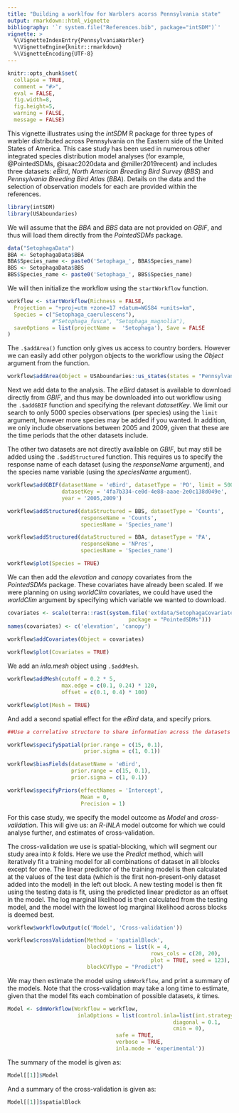 ```yaml
---
title: "Building a worklfow for Warblers acorss Pennsylvania state"
output: rmarkdown::html_vignette
bibliography: '`r system.file("References.bib", package="intSDM")`'
vignette: >
  %\VignetteIndexEntry{PennsylvaniaWarbler}
  %\VignetteEngine{knitr::rmarkdown}
  %\VignetteEncoding{UTF-8}
---
```


```r
knitr::opts_chunk$set(
  collapse = TRUE,
  comment = "#>",
  eval = FALSE,
  fig.width=8, 
  fig.height=5,
  warning = FALSE,
  message = FALSE)
```

This vignette illustrates using the *intSDM* R package for three types of warbler distributed across Pennsylvania on the Eastern side of the United States of America. This case study has been used in numerous other integrated species distribution model analyses (for example, @PointedSDMs, @isaac2020data and @miller2019recent) and includes three datasets: *eBird*, *North American Breeding Bird Survey* (*BBS*) and *Pennsylvania Breeding Bird Atlas* (*BBA*). Details on the data and the selection of observation models for each are provided within the references.

```r

library(intSDM)
library(USAboundaries)

```

We will assume that the *BBA* and *BBS* data are not provided on *GBIF*, and thus will load them directly from the *PointedSDMs* package.

```r

data("SetophagaData")
BBA <- SetophagaData$BBA
BBA$Species_name <- paste0('Setophaga_', BBA$Species_name)
BBS <- SetophagaData$BBS
BBS$Species_name <- paste0('Setophaga_', BBS$Species_name)

```

We will then initialize the workflow using the `startWorkflow` function.

```r

workflow <- startWorkflow(Richness = FALSE,
  Projection = "+proj=utm +zone=17 +datum=WGS84 +units=km",
  Species = c("Setophaga_caerulescens"), 
              #"Setophaga_fusca", "Setophaga_magnolia"),
  saveOptions = list(projectName =  'Setophaga'), Save = FALSE
)

```

The `.$addArea()` function only gives us access to country borders. However we can easily add other polygon objects to the workflow using the *Object* argument from the function.

```r

workflow$addArea(Object = USAboundaries::us_states(states = "Pennsylvania"))

```

Next we add data to the analysis. The *eBird* dataset is available to download directly from *GBIF*, and thus may be downloaded into out workflow using the `.$addGBIF` function and specifying the relevant *datasetKey*. We limit our search to only 5000 species observations (per species) using the `limit` argument, however more species may be added if you wanted. In addition, we only include observations between 2005 and 2009, given that these are the time periods that the other datasets include.

The other two datasets are not directly available on *GBIF*, but may still be added using the `.$addStructured` function. This requires us to specify the response name of each dataset (using the *responseName* argument), and the species name variable (using the *speciesName* argument).

```r

workflow$addGBIF(datasetName = 'eBird', datasetType = 'PO', limit = 5000,
                 datasetKey = '4fa7b334-ce0d-4e88-aaae-2e0c138d049e',
                 year = '2005,2009')

workflow$addStructured(dataStructured = BBS, datasetType = 'Counts',
                       responseName = 'Counts', 
                       speciesName = 'Species_name')

workflow$addStructured(dataStructured = BBA, datasetType = 'PA',
                       responseName = 'NPres', 
                       speciesName = 'Species_name')

workflow$plot(Species = TRUE)

```

We can then add the *elevation* and *canopy* covariates from the *PointedSDMs* package. These covariates have already been scaled. If we were planning on using *worldClim* covariates, we could have used the *worldClim* argument by specifying which variable we wanted to download.

```r

covariates <- scale(terra::rast(system.file('extdata/SetophagaCovariates.tif', 
                                      package = "PointedSDMs")))
names(covariates) <- c('elevation', 'canopy')

workflow$addCovariates(Object = covariates)
  
workflow$plot(Covariates = TRUE)

```

We add an *inla.mesh* object using `.$addMesh`.

```r

workflow$addMesh(cutoff = 0.2 * 5,
                 max.edge = c(0.1, 0.24) * 120,
                 offset = c(0.1, 0.4) * 100)

workflow$plot(Mesh = TRUE)

```

And add a second spatial effect for the *eBird* data, and specify priors.

```r

##Use a correlative structure to share information across the datasets if the standard model does not produce results that we want

workflow$specifySpatial(prior.range = c(15, 0.1),
                        prior.sigma = c(1, 0.1))

workflow$biasFields(datasetName = 'eBird',
                    prior.range = c(15, 0.1),
                    prior.sigma = c(1, 0.1))

workflow$specifyPriors(effectNames = 'Intercept', 
                       Mean = 0, 
                       Precision = 1)

```

For this case study, we specify the model outcome as *Model* and *cross-validation*. This will give us: an *R-INLA* model outcome for which we could analyse further, and estimates of cross-validation.

The cross-validation we use is spatial-blocking, which will segment our study area into *k* folds. Here we use the *Predict* method, which will iteratively fit a training model for all combinations of dataset in all blocks except for one. The linear predictor of the training model is then calculated at the values of the test data (which is the first non-present-only dataset added into the model) in the left out block. A new testing model is then fit using the testing data is fit, using the predicted linear predictor as an offset in the model. The log marginal likelihood is then calculated from the testing model, and the model with the lowest log marginal likelihood across blocks is deemed best.

```r

workflow$workflowOutput(c('Model', 'Cross-validation'))

workflow$crossValidation(Method = 'spatialBlock',  
                         blockOptions = list(k = 4, 
                                             rows_cols = c(20, 20), 
                                             plot = TRUE, seed = 123),
                         blockCVType = "Predict")

```

We may then estimate the model using `sdmWorkflow`, and print a summary of the models. Note that the cross-validation may take a long time to estimate, given that the model fits each combination of possible datasets, *k* times.

```r

Model <- sdmWorkflow(Workflow = workflow, 
                      inlaOptions = list(control.inla=list(int.strategy = 'eb',
                                                    diagonal = 0.1,
                                                    cmin = 0),
                                  safe = TRUE,
                                  verbose = TRUE,
                                  inla.mode = 'experimental'))

```

The summary of the model is given as:

```r

Model[[1]]$Model

```

And a summary of the cross-validation is given as:

```r

Model[[1]]$spatialBlock

```
